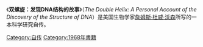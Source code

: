 {{unreferenced|time=2019-08-22}}
{{Infobox book
| name           = 双螺旋：发现DNA结构的故事<br>The Double Helix
| image          = <!-- 檔案不存在 TheDoubleHelix.jpg ，可從英文維基百科取得 -->
| image_size     = 
| alt            = 
| caption        = 美国第一版封面
| author         = [[詹姆斯·杜威·沃森|詹姆斯·杜威·沃森]]
| country        = 美国
| language       = 英语
| subject        = [[科学史|科学史]]
| genre          = [[自传|自传]]
| publisher      = [[西蒙與舒斯特|西蒙與舒斯特]]（美国）
| publisher2     = [[魏登菲爾德和尼科爾森|魏登菲爾德和尼科爾森]]（英国）
| release_date= 1968
| media_type     = Book
| pages          = 226
| awards         = 
| isbn           = 0-451-03770-7  
| isbn_note      = 
| oclc           = 439345
| dewey          = 574.87/3282
| congress       = QU58W339d 1968
| website        =
}}
《'''双螺旋：发现DNA结构的故事'''》（''The Double Helix: A Personal Account of the Discovery of the Structure of DNA''）是美国生物学家[[詹姆斯·杜威·沃森|詹姆斯·杜威·沃森]]所写的一本科学研究自传。

{{出版物小作品}}

[[Category:自传|Category:自传]]
[[Category:1968年書籍|Category:1968年書籍]]